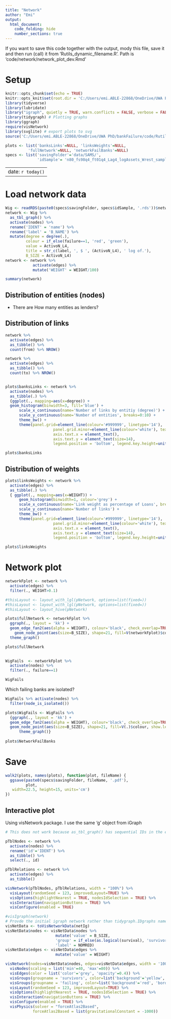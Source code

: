 ```yaml
---
title: "Network"
author: "Emi"
output: 
  html_document:
    code_folding: hide
    number_sections: true
---
```


```{=html}
<style type="text/css">
  .main-container {
    max-width: 1100px;
    margin-left: auto;
    margin-right: auto;
  }
</style>
```

If you want to save this code together with the output, mody this file, save it and then run (call) it from 'Rutils\Rmarkdown_dynamic_filename.R'. Path is 'code/network/network_plot_dev.Rmd'

# Setup 

```r
knitr::opts_chunk$set(echo = TRUE)
knitr::opts_knit$set(root.dir = 'C:/Users/emi.ABLE-22868/OneDrive/UWA PhD/bankFailure/')
library(tidyverse)
library(lubridate)
library("igraph", quietly = TRUE, warn.conflicts = FALSE, verbose = FALSE)
library(tidygraph) # Plotting graphs
library(ggraph)
require(visNetwork)
library(svglite) # export plots to svg
source('C:/Users/emi.ABLE-22868/OneDrive/UWA PhD/bankFailure/code/Rutils/Emi_R_utils.R')

plots <- list('banksLinks'=NULL, 'linksWeights'=NULL, 
          'fullNetwork'=NULL, 'networkFailBanks'=NULL)
specs <- list('savingFolder'='data/SAMS/', 
              'idSample'= 'n80_fs98q4_ft01q4_Lag4_logAssets_Wrest_sample')

```

---
  date: `r today()`
---

# Load network data
```r
Wig <- readRDS(paste0(specs$savingFolder, specs$idSample, '.rds'))$network
network <- Wig %>%
  as_tbl_graph() %>%
  activate(nodes) %>%
  rename('IDENT' = 'name') %>%
  rename('label' = 'B_NAME') %>%
  mutate(degree = degree(.),
         colour = if_else(failure==1, 'red', 'green'),
         value = ActivoN_L4, 
         title = str_c(label, ', $ ', (ActivoN_L4), ' log of.'),
         B_SIZE = ActivoN_L4)
network <- network %>%
            activate(edges) %>%
            mutate('WEIGHT' = WEIGHT/100)

summary(network)
```

## Distribution of entities (nodes)

* There are 
How many entities as lenders?

## Distribution of links
```r
network %>%
  activate(edges) %>%
  as_tibble() %>%
  count(from) %>% NROW()

network %>%
  activate(edges) %>%
  as_tibble() %>%
  count(to) %>% NROW()


plots$banksLinks <- network %>%
  activate(nodes) %>%
  as_tibble(.) %>%
  {ggplot(., mapping=aes(x=degree)) +
  geom_histogram(binwidth=3, fill='blue') +
      scale_x_continuous(name='Number of links by entitiy (degree)') +
      scale_y_continuous(name='Number of entities', breaks=0:10) +
      theme_bw() +
      theme(panel.grid=element_line(colour='#999999', linetype='14'), 
                     panel.grid.minor=element_line(colour='white'), text=element_text(size=16), 
                     axis.text.x = element_text(),
                     axis.text.y = element_text(size=14),
                     legend.position = 'bottom', legend.key.height=unit(3.5, 'cm'))}

plots$banksLinks

```
## Distribution of weights
```r
plots$linksWeights <- network %>%
  activate(edges) %>%
  as_tibble(.) %>%
  { ggplot(., mapping=aes(x=WEIGHT)) +
      geom_histogram(binwidth=1, colour='grey') +
      scale_x_continuous(name='Link weight as percentage of Loans', breaks=0:20) +
      scale_y_continuous(name='Number of links') +
      theme_bw() +
      theme(panel.grid=element_line(colour='#999999', linetype='14'), 
                     panel.grid.minor=element_line(colour='white'), text=element_text(size=16), 
                     axis.text.x = element_text(),
                     axis.text.y = element_text(size=14),
                     legend.position = 'bottom', legend.key.height=unit(3.5, 'cm'))}

plots$linksWeights
```


# Network plot


```r
networkFplot <- network %>%
  activate(edges) %>%
  filter(., WEIGHT>0.1)

#thisLayout <- layout_with_lgl(pNetwork, options=list(fixed=))
#thisLayout <- layout_with_lgl(pNetwork, options=list(fixed=))
#thisLayout <- layout_hive(pNetwork)

plots$fullNetwork <- networkFplot %>%
  ggraph(., layout = 'kk') +
  geom_edge_fan2(aes(alpha = WEIGHT), colour='black', check_overlap=TRUE, n = 115) + 
    geom_node_point(aes(size=B_SIZE), shape=21, fill=V(networkFplot)$colour) +
  theme_graph()

plots$fullNetwork
  
```


```r
WigFails  <- networkFplot %>%
  activate(nodes) %>%
  filter(., failure==1) 

WigFails

```
Which failing banks are isolated?
```r
WigFails %>% activate(nodes) %>% 
  filter(node_is_isolated())

```

                    
```r

plots$WigFails <- WigFails %>%
  {ggraph(., layout = 'kk') +
  geom_edge_fan2(aes(alpha = WEIGHT), colour='black', check_overlap=TRUE, n = 115, show.legend = FALSE) + 
  geom_node_point(aes(size=B_SIZE), shape=21, fill=V(.)$colour, show.legend=FALSE) +
      theme_graph()}
    
plots$NetworkFailBanks

```

# Save
```r
walk2(plots, names(plots), function(plot, fileName) {
  ggsave(paste0(specs$savingFolder, fileName, '.pdf'),
         plot, 
   width=22.5, height=15, units='cm')
})

```


## Interactive plot

Using visNetwork package. I use the same 'g' object from iGraph

```r
# This does not work because as_tbl_graph() has sequential IDs in the edges tibble but the original bank IDs in the nodes tibble

pTblNodes <- network %>%
  activate(nodes) %>%
  rename('id'='IDENT') %>%
  as_tibble() %>%
  select(., id)

pTblRelations <- network %>%
  activate(edges) %>%
  as_tibble()

visNetwork(pTblNodes, pTblRelations, width = "100%") %>%
  visLayout(randomSeed = 123, improvedLayout=TRUE) %>%
  visOptions(highlightNearest = TRUE, nodesIdSelection = TRUE) %>%
  visInteraction(navigationButtons = TRUE) %>%
  visConfigure(enabled = TRUE)


```


```r
#visIgraph(network)
# Provde the initial igraph network rather than tidygraph.IDgraphs names edges with sequential IDs. Tidygraph breaks the association between IDs.
visNetData <- toVisNetworkData(netIg)
visNetData$nodes <- visNetData$nodes %>%
                      mutate('value' = B_SIZE,
                      'group' = if_else(as.logical(survival), 'survivors', 'failing'),
                      'label' = NOMRED)
visNetData$edges <- visNetData$edges %>%
                      mutate('value' = WEIGHT)

visNetwork(nodes=visNetData$nodes, edges=visNetData$edges, width = '100%') %>%
  visNodes(scaling = list('min'=40, 'max'=80)) %>%
  visEdges(color = list('color'='grey', 'opacity'=0.4)) %>%
  visGroups(groupname = 'survivors', color=list('background'='yellow', 'border'='black')) %>%
  visGroups(groupname = 'failing', color=list('background'='red', 'border'='black')) %>%
  visLayout(randomSeed = 123, improvedLayout=TRUE) %>%
  visOptions(highlightNearest = TRUE, nodesIdSelection = TRUE) %>%
  visInteraction(navigationButtons = TRUE) %>%
  visConfigure(enabled = TRUE) %>%
  visPhysics(solver = "forceAtlas2Based", 
            forceAtlas2Based = list(gravitationalConstant = -1000))

```





